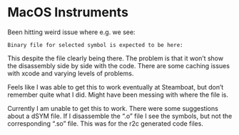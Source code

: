 # MacOS Instruments

Been hitting weird issue where e.g. we see:

    Binary file for selected symbol is expected to be here:

This despite the file clearly being there.  The problem is that it won't show
the disassembly side by side with the code.  There are some caching issues with
xcode and varying levels of problems.

Feels like I was able to get this to work eventually at Steamboat, but don't
remember quite what I did.  Might have been messing with where the file is.

Currently I am unable to get this to work.  There were some suggestions about a
dSYM file.  If I disassemble the ".o" file I see the symbols, but not the
corresponding ".so" file.  This was for the r2c generated code files.


